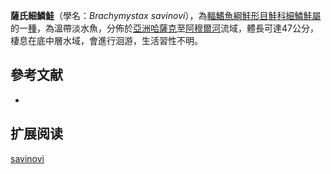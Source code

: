 {{NoteTA|G1=LS}}
{{Speciesbox
| name = 薩氏細鱗鮭
| status = NE
| status_system = IUCN3.1
| image = 
| image_width = 250px
| genus = Brachymystax
| species = savinovi
| authority = [[Mitrofanov|Mitrofanov]], 1959
| synonyms = *''Brachymystax lenok savinovi '',Mitrofanov, 1959
}}

'''薩氏細鱗鮭'''（學名：''Brachymystax savinovi''），為[[輻鰭魚綱|輻鰭魚綱]][[鮭形目|鮭形目]][[鮭科|鮭科]][[細鱗鮭屬|細鱗鮭屬]]的一[[種|種]]，為溫帶淡水魚，分佈於[[亞洲|亞洲]][[哈薩克|哈薩克]]至[[阿穆爾河|阿穆爾河]]流域，體長可達47公分，棲息在底中層水域，會進行洄游，生活習性不明。

==參考文献==
*{{FishBase_species|genus=Brachymystax|species=savinovi|year=2015|month=10}}

== 扩展阅读 ==
{{refbegin}}
{{wikispecies-inline|Brachymystax savinovi|薩氏細鱗鮭}}
{{refend}}
{{salmon}}
{{Taxonbar}}
[[Category:細鱗鮭屬|savinovi]]